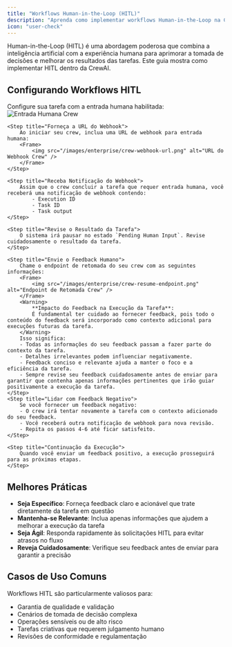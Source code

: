 ```yaml
---
title: "Workflows Human-in-the-Loop (HITL)"
description: "Aprenda como implementar workflows Human-in-the-Loop na CrewAI para aprimorar a tomada de decisões"
icon: "user-check"
---
```


Human-in-the-Loop (HITL) é uma abordagem poderosa que combina a inteligência artificial com a experiência humana para aprimorar a tomada de decisões e melhorar os resultados das tarefas. Este guia mostra como implementar HITL dentro da CrewAI.

## Configurando Workflows HITL

<Steps>
    <Step title="Configure sua Tarefa">
        Configure sua tarefa com a entrada humana habilitada:
        <Frame>
            <img src="/images/enterprise/crew-human-input.png" alt="Entrada Humana Crew" />
        </Frame>
    </Step>

    <Step title="Forneça a URL do Webhook">
        Ao iniciar seu crew, inclua uma URL de webhook para entrada humana:
        <Frame>
            <img src="/images/enterprise/crew-webhook-url.png" alt="URL do Webhook Crew" />
        </Frame>
    </Step>

    <Step title="Receba Notificação do Webhook">
        Assim que o crew concluir a tarefa que requer entrada humana, você receberá uma notificação de webhook contendo:
            - Execution ID
            - Task ID
            - Task output
    </Step>

    <Step title="Revise o Resultado da Tarefa">
        O sistema irá pausar no estado `Pending Human Input`. Revise cuidadosamente o resultado da tarefa.
    </Step>

    <Step title="Envie o Feedback Humano">
        Chame o endpoint de retomada do seu crew com as seguintes informações:
        <Frame>
            <img src="/images/enterprise/crew-resume-endpoint.png" alt="Endpoint de Retomada Crew" />
        </Frame>
        <Warning>
            **Impacto do Feedback na Execução da Tarefa**:
            É fundamental ter cuidado ao fornecer feedback, pois todo o conteúdo do feedback será incorporado como contexto adicional para execuções futuras da tarefa.
        </Warning>
        Isso significa:
        - Todas as informações do seu feedback passam a fazer parte do contexto da tarefa.
        - Detalhes irrelevantes podem influenciar negativamente.
        - Feedback conciso e relevante ajuda a manter o foco e a eficiência da tarefa.
        - Sempre revise seu feedback cuidadosamente antes de enviar para garantir que contenha apenas informações pertinentes que irão guiar positivamente a execução da tarefa.
    </Step>
    <Step title="Lidar com Feedback Negativo">
        Se você fornecer um feedback negativo:
        - O crew irá tentar novamente a tarefa com o contexto adicionado do seu feedback.
        - Você receberá outra notificação de webhook para nova revisão.
        - Repita os passos 4-6 até ficar satisfeito.
    </Step>

    <Step title="Continuação da Execução">
        Quando você enviar um feedback positivo, a execução prosseguirá para as próximas etapas.
    </Step>
</Steps>

## Melhores Práticas

- **Seja Específico**: Forneça feedback claro e acionável que trate diretamente da tarefa em questão
- **Mantenha-se Relevante**: Inclua apenas informações que ajudem a melhorar a execução da tarefa
- **Seja Ágil**: Responda rapidamente às solicitações HITL para evitar atrasos no fluxo
- **Reveja Cuidadosamente**: Verifique seu feedback antes de enviar para garantir a precisão

## Casos de Uso Comuns

Workflows HITL são particularmente valiosos para:
- Garantia de qualidade e validação
- Cenários de tomada de decisão complexa
- Operações sensíveis ou de alto risco
- Tarefas criativas que requerem julgamento humano
- Revisões de conformidade e regulamentação